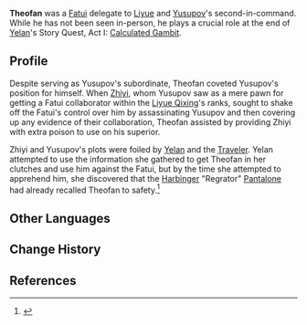 {{Character Infobox
|type             = Mentioned
|region           = Snezhnaya
|region2          = Liyue
|affiliation      = Fatui
}}
'''Theofan''' was a [[Fatui]] delegate to [[Liyue]] and [[Yusupov]]'s second-in-command. While he has not been seen in-person, he plays a crucial role at the end of [[Yelan]]'s Story Quest, Act I: [[Calculated Gambit]].

==Profile==
Despite serving as Yusupov's subordinate, Theofan coveted Yusupov's position for himself. When [[Zhiyi]], whom Yusupov saw as a mere pawn for getting a Fatui collaborator within the [[Liyue Qixing]]'s ranks, sought to shake off the Fatui's control over him by assassinating Yusupov and then covering up any evidence of their collaboration, Theofan assisted by providing Zhiyi with extra poison to use on his superior.

Zhiyi and Yusupov's plots were foiled by [[Yelan]] and the [[Traveler]]. Yelan attempted to use the information she gathered to get Theofan in her clutches and use him against the Fatui, but by the time she attempted to apprehend him, she discovered that the [[Harbinger]] "Regrator" [[Pantalone]] had already recalled Theofan to safety.<ref>{{Ref/Quest|Foregone Conclusion}}</ref>

==Other Languages==
{{Other Languages
|default_hidden=1
|en      = Theofan
|zhs     = 提奥凡
|zhs_rm  = Tí'àofán
|zht     = 提奧凡
|zht_rm  = Tí'àofán
|ja      = ティオファン
|ja_rm   = Tiofan
|ko      = 테오판
|ko_rm   = Te'opan
|es      = Theofan
|fr      = Theofan
|ru      = Феофан
|th      = Theofan
|vi      = Theofan
|de      = Theofan
|id      = Theofan
|pt      = Theofan
|tr      = 
|it      = 
}}

==Change History==
{{Change History|introduced=2.7}}

==References==
{{Reflist}}